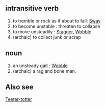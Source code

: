 == intransitive verb ==
# to tremble or rock as if about to fall: [[Sway]] 
# to become unstable : threaten to collapse
# to move unsteadily : [[Stagger]], [[Wobble]]
# (archaic) to collect junk or scrap

== noun ==
# an unsteady gait : [[Wobble]]
# (archaic) a rag and bone man.


== Also see ==
[[Teeter-totter]]